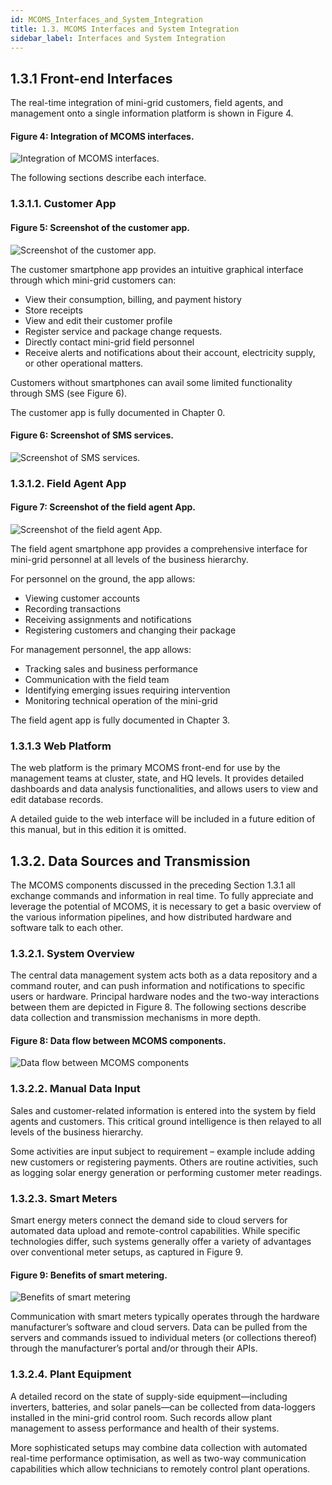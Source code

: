 ```yaml
---
id: MCOMS_Interfaces_and_System_Integration
title: 1.3. MCOMS Interfaces and System Integration
sidebar_label: Interfaces and System Integration
---
```


## 1.3.1 Front-end Interfaces
The real-time integration of mini-grid customers, field agents, and management onto a single information platform is shown in Figure 4.

#### Figure 4: Integration of MCOMS interfaces.
![Integration of MCOMS interfaces.](./assets/1.3.1_IntMCOMInterf.svg)

The following sections describe each interface.

### 1.3.1.1. Customer App
#### Figure 5: Screenshot of the customer app.
![Screenshot of the customer app.](./assets/1.3.2_CustApp.png)

The customer smartphone app provides an intuitive graphical interface through which mini-grid customers can:
* View their consumption, billing, and payment history
* Store receipts
* View and edit their customer profile
* Register service and package change requests.
* Directly contact mini-grid field personnel
* Receive alerts and notifications about their account, electricity supply, or other operational matters.



Customers without smartphones can avail some limited functionality through SMS (see Figure 6).

The customer app is fully documented in Chapter 0.

#### Figure 6: Screenshot of SMS services.
![Screenshot of SMS services.](./assets/1.3.3_ScrShSMS.png)

### 1.3.1.2. Field Agent App
#### Figure 7: Screenshot of the field agent App.
![Screenshot of the field agent App.](./assets/1.3.4_FieldAgApp.png)

The field agent smartphone app provides a comprehensive interface for mini-grid personnel at all levels of the business hierarchy.

For personnel on the ground, the app allows:
* Viewing customer accounts
* Recording transactions
* Receiving assignments and notifications
* Registering customers and changing their package

For management personnel, the app allows:
* Tracking sales and business performance
* Communication with the field team
* Identifying emerging issues requiring intervention
* Monitoring technical operation of the mini-grid

The field agent app is fully documented in Chapter 3.

### 1.3.1.3 Web Platform
The web platform is the primary MCOMS front-end for use by the management teams at cluster, state, and HQ levels. It provides detailed dashboards and data analysis functionalities, and allows users to view and edit database records.

A detailed guide to the web interface will be included in a future edition of this manual, but in this edition it is omitted.

## 1.3.2. Data Sources and Transmission
The MCOMS components discussed in the preceding Section 1.3.1 all exchange commands and information in real time. To fully appreciate and leverage the potential of MCOMS, it is necessary to get a basic overview of the various information pipelines, and how distributed hardware and software talk to each other.

### 1.3.2.1. System Overview
The central data management system acts both as a data repository and a command router, and can push information and notifications to specific users or hardware. Principal hardware nodes and the two-way interactions between them are depicted in Figure 8. The following sections describe data collection and transmission mechanisms in more depth.

#### Figure 8: Data flow between MCOMS components.
![Data flow between MCOMS components](./assets/1.3.5_DataFlow.svg)

### 1.3.2.2. Manual Data Input
Sales and customer-related information is entered into the system by field agents and customers. This critical ground intelligence is then relayed to all levels of the business hierarchy. 

Some activities are input subject to requirement – example include adding new customers or registering payments. Others are routine activities, such as logging solar energy generation or performing customer meter readings.

### 1.3.2.3. Smart Meters
Smart energy meters connect the demand side to cloud servers for automated data upload and remote-control capabilities. While specific technologies differ, such systems generally offer a variety of advantages over conventional meter setups, as captured in Figure 9.

#### Figure 9: Benefits of smart metering.
![Benefits of smart metering](./assets/1.3.6_BenofSmrtMet.svg)

Communication with smart meters typically operates through the hardware manufacturer’s software and cloud servers. Data can be pulled from the servers and commands issued to individual meters (or collections thereof) through the manufacturer’s portal and/or through their APIs.

### 1.3.2.4. Plant Equipment
A detailed record on the state of supply-side equipment—including inverters, batteries, and solar panels—can be collected from data-loggers installed in the mini-grid control room. Such records allow plant management to assess performance and health of their systems.

More sophisticated setups may combine data collection with automated real-time performance optimisation, as well as two-way communication capabilities which allow technicians to remotely control plant operations.
